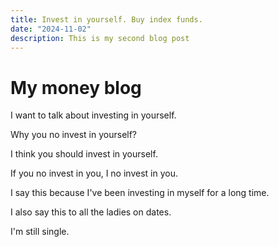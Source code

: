 ```yaml
---
title: Invest in yourself. Buy index funds.
date: "2024-11-02"
description: This is my second blog post
---
```


# My money blog

I want to talk about investing in yourself.

Why you no invest in yourself?

I think you should invest in yourself.

If you no invest in you, I no invest in you.

I say this because I've been investing in myself for a long time.

I also say this to all the ladies on dates.

I'm still single.
